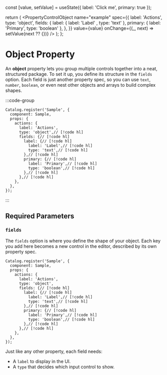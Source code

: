 
  const [value, setValue] = useState({ label: 'Click me', primary: true });

  return (
    <PropertyControlObject
      name="example"
      spec={{
        label: 'Actions',
        type: 'object',
        fields: {
          label: { label: 'Label' , type: 'text' },
          primary: { label: 'Primary', type: 'boolean' },
        },
      }}
      value={value}
      onChange={(_, next) => setValue(next ?? {})}
    />
  );
};

# Object Property

An **object** property lets you group multiple controls together into a neat, structured package. 
To set it up, you define its structure in the `fields` option.
Each field is just another property spec, so you can use `text`, `number`, `boolean`, or even nest other objects and arrays to build complex shapes. 

:::code-group
<div data-title="Preview">
  <BasicUsage />
</div>

```tsx showLineNumbers [Code]
Catalog.register('Sample', {
  component: Sample,
  props: {
    actions: {
      label: 'Actions',
      type: 'object',// [!code hl]
      fields: {// [!code hl]
        label: {// [!code hl]
          label: 'Label',// [!code hl]
          type: 'text',// [!code hl]
        },// [!code hl]
        primary: {// [!code hl]
          label: 'Primary',// [!code hl]
          type: 'boolean',// [!code hl]
        },// [!code hl]
      },// [!code hl]
    },
  },
});
```
:::

## Required Parameters

### `fields`

The `fields` option is where you define the shape of your object.
Each key you add here becomes a new control in the editor, described by its own property spec.

```tsx showLineNumbers
Catalog.register('Sample', {
  component: Sample,
  props: {
    actions: {
      label: 'Actions',
      type: 'object',
      fields: {// [!code hl]
        label: {// [!code hl]
          label: 'Label',// [!code hl]
          type: 'text',// [!code hl]
        },// [!code hl]
        primary: {// [!code hl]
          label: 'Primary',// [!code hl]
          type: 'boolean',// [!code hl]
        },// [!code hl]
      },// [!code hl]
    },
  },
});
```

Just like any other property, each field needs:

- A `label` to display in the UI.
- A `type` that decides which input control to show.
